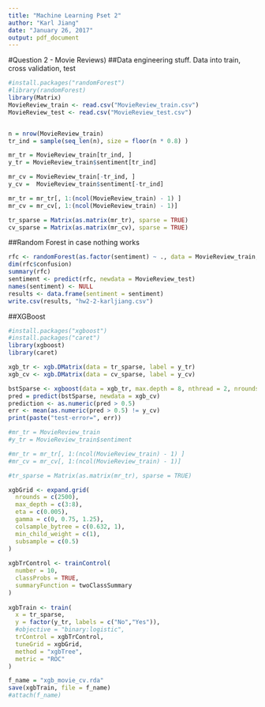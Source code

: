```yaml
---
title: "Machine Learning Pset 2"
author: "Karl Jiang"
date: "January 26, 2017"
output: pdf_document
---
```


#Question 2 - Movie Reviews) 
##Data engineering stuff. Data into train, cross validation, test 
```r
#install.packages("randomForest")
#library(randomForest)
library(Matrix)
MovieReview_train <- read.csv("MovieReview_train.csv")
MovieReview_test <- read.csv("MovieReview_test.csv")


n = nrow(MovieReview_train)
tr_ind = sample(seq_len(n), size = floor(n * 0.8) ) 

mr_tr = MovieReview_train[tr_ind, ]
y_tr = MovieReview_train$sentiment[tr_ind]

mr_cv = MovieReview_train[-tr_ind, ]
y_cv =  MovieReview_train$sentiment[-tr_ind]

mr_tr = mr_tr[, 1:(ncol(MovieReview_train) - 1) ]
mr_cv = mr_cv[, 1:(ncol(MovieReview_train) - 1)]

tr_sparse = Matrix(as.matrix(mr_tr), sparse = TRUE)
cv_sparse = Matrix(as.matrix(mr_cv), sparse = TRUE)
```

##Random Forest in case nothing works 
```r
rfc <- randomForest(as.factor(sentiment) ~ ., data = MovieReview_train, randomForest.default = )
dim(rfc$confusion)
summary(rfc)
sentiment <- predict(rfc, newdata = MovieReview_test)
names(sentiment) <- NULL
results <- data.frame(sentiment = sentiment)
write.csv(results, "hw2-2-karljiang.csv")
```

##XGBoost 
```r
#install.packages("xgboost")
#install.packages("caret")
library(xgboost)
library(caret)

xgb_tr <- xgb.DMatrix(data = tr_sparse, label = y_tr)
xgb_cv <- xgb.DMatrix(data = cv_sparse, label = y_cv)

bstSparse <- xgboost(data = xgb_tr, max.depth = 8, nthread = 2, nrounds = 4000, objective = "binary:logistic", eta = 0.005, colsample_bytree = 0.632, gamma = 0.75)
pred = predict(bstSparse, newdata = xgb_cv)
prediction <- as.numeric(pred > 0.5)
err <- mean(as.numeric(pred > 0.5) != y_cv)
print(paste("test-error=", err))

```

```r
#mr_tr = MovieReview_train
#y_tr = MovieReview_train$sentiment

#mr_tr = mr_tr[, 1:(ncol(MovieReview_train) - 1) ]
#mr_cv = mr_cv[, 1:(ncol(MovieReview_train) - 1)]

#tr_sparse = Matrix(as.matrix(mr_tr), sparse = TRUE)

xgbGrid <- expand.grid(
  nrounds = c(2500),
  max_depth = c(3:8),
  eta = c(0.005),
  gamma = c(0, 0.75, 1.25),
  colsample_bytree = c(0.632, 1),
  min_child_weight = c(1),
  subsample = c(0.5)
)
 
xgbTrControl <- trainControl(
  number = 10,
  classProbs = TRUE,
  summaryFunction = twoClassSummary
)
 
xgbTrain <- train(
  x = tr_sparse, 
  y = factor(y_tr, labels = c("No","Yes")),
  #objective = "binary:logistic",
  trControl = xgbTrControl,
  tuneGrid = xgbGrid,
  method = "xgbTree",
  metric = "ROC"
)

f_name = "xgb_movie_cv.rda"
save(xgbTrain, file = f_name)
#attach(f_name)
```